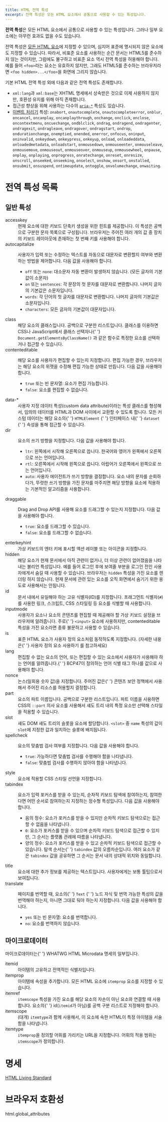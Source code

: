 ```yaml
---
title: HTML 전역 특성
excerpt: 전역 특성은 모든 HTML 요소에서 공통으로 사용할 수 있는 특성입니다.
---
```


**전역 특성**은 모든 HTML 요소에서 공통으로 사용할 수 있는 특성입니다. 그러나 일부 요소에는 아무런 효과도 없을 수도 있습니다.

전역 특성은 [모든 HTML 요소](./Element)에 지정할 수 있으며, 심지어 표준에 명시되지 않은 요소에도 지정할 수 있습니다. 따라서, 비표준 요소를 사용하는 순간 문서는 HTML5를 준수하지 않는 것이지만, 그럼에도 불구하고 비표준 요소 역시 전역 특성을 허용해야 합니다. 예를 들어 `<foo>`라는 요소는 유효하지 않지만, 그래도 HTML5를 준수하는 브라우저라면 `<foo hidden>...</foo>`을 화면에 그리지 않습니다.

기본 HTML 전역 특성 외에 다음과 같은 전역 특성도 존재합니다.

- `xml:lang`과 `xml:base`는 XHTML 명세에서 상속받은 것으로 이제 사용하지 않지만, 호환성 유지를 위해 아직 존재합니다.
- 접근성 향상을 위해 사용하는 다수의 [`aria-*`](https://developer.mozilla.org/en-US/docs/Web/Accessibility/ARIA) 특성도 있습니다.
- [이벤트 처리기](https://developer.mozilla.org/en-US/docs/Web/Guide/Events/Event_handlers) 특성: `onabort`, `onautocomplete`, `onautocompleteerror`, `onblur`, `oncancel`, `oncanplay`, `oncanplaythrough`, `onchange`, `onclick`, `onclose`, `oncontextmenu`, `oncuechange`, `ondblclick`, `ondrag`, `ondragend`, `ondragenter`, `ondragexit`, `ondragleave`, `ondragover`, `ondragstart`, `ondrop`, `ondurationchange`, `onemptied`, `onended`, `onerror`, `onfocus`, `oninput`, `oninvalid`, `onkeydown`, `onkeypress`, `onkeyup`, `onload`, `onloadeddata`, `onloadedmetadata`, `onloadstart`, `onmousedown`, `onmouseenter`, `onmouseleave`, `onmousemove`, `onmouseout`, `onmouseover`, `onmouseup`, `onmousewheel`, `onpause`, `onplay`, `onplaying`, `onprogress`, `onratechange`, `onreset`, `onresize`, `onscroll`, `onseeked`, `onseeking`, `onselect`, `onshow`, `onsort`, `onstalled`, `onsubmit`, `onsuspend`, `ontimeupdate`, `ontoggle`, `onvolumechange`, `onwaiting`.

# 전역 특성 목록

## 일반 특성

<dl>
  <Term>accesskey</Term>
  <dd>
    현재 요소에 대한 키보드 단축키 생성을 위한 힌트를 제공합니다. 이 특성은 공백으로 구분한 문자 목록으로 구성됩니다.
    브라우저는 주어진 여러 개의 값 중 장치의 키보드 레이아웃에 존재하는 첫 번째 키를 사용해야 합니다.
  </dd>
  <Term>autocapitalize</Term>
  <dd>
    <p>
      사용자가 입력 또는 수정하는 텍스트를 자동으로 대문자로 변환할지 여부와 변환하는 방법을 제어합니다. 다음 값을
      사용해야 합니다.
    </p>
    <ul>
      <li>
        <code>off</code> 또는 <code>none</code>: 대소문자 자동 변환이 발생하지 않습니다. (모든 글자의 기본값이 소문자)
      </li>
      <li>
        <code>on</code> 또는 <code>sentences</code>: 각 문장의 첫 문자를 대문자로 변환합니다. 나머지 글자의 기본값은
        소문자입니다.
      </li>
      <li>
        <code>words</code>: 각 단어의 첫 글자를 대문자로 변환합니다. 나머지 글자의 기본값은 소문자입니다.
      </li>
      <li>
        <code>characters</code>: 모든 글자의 기본값이 대문자입니다.
      </li>
    </ul>
  </dd>
  <Term>class</Term>
  <dd>
    해당 요소의 클래스입니다. 공백으로 구분한 리스트입니다. 클래스를 이용하면 CSS나 JavaScript에서 클래스 선택자나{' '}
    <Anchor href="https://developer.mozilla.org/en-US/docs/Web/API/Document/getElementsByClassName">
      <code>Document.getElementsByClassName()</code>
    </Anchor>
    과 같은 함수로 특정한 요소를 선택하거나 접근할 수 있습니다.
  </dd>
  <Term>contenteditable</Term>
  <dd>
    <p>
      해당 요소를 사용자가 편집할 수 있는지 지정합니다. 편집 가능한 경우, 브라우저는 해당 요소의 위젯을 수정해 편집
      가능한 상태로 만듭니다. 다음 값을 사용해야 합니다.
    </p>
    <ul>
      <li>
        <code>true</code> 또는 빈 문자열: 요소가 편집 가능합니다.
      </li>
      <li>
        <code>false</code>: 요소를 편집할 수 없습니다.
      </li>
    </ul>
  </dd>
  <Term>data-*</Term>
  <dd>
    사용자 지정 데이터 특성(custom data attribute)이라는 특성 클래스를 형성해서, 임의의 데이터를 HTML과 DOM 사이에서
    교환할 수 있도록 합니다. 모든 커스텀 데이터는 해당 요소의{' '}
    <Anchor href="https://developer.mozilla.org/en-US/docs/Web/API/HTMLElement">
      <code>HTMLElement</code>
    </Anchor>{' '}
    인터페이스 내{' '}
    <Anchor href="https://developer.mozilla.org/en-US/docs/Web/API/HTMLOrForeignElement/dataset">
      <code>dataset</code>
    </Anchor>{' '}
    속성을 통해 접근할 수 있습니다.
  </dd>
  <Term>dir</Term>
  <dd>
    <p>요소의 쓰기 방향을 지정합니다. 다음 값을 사용해야 합니다.</p>
    <ul>
      <li>
        <code>ltr</code>: 왼쪽에서 시작해 오른쪽으로 씁니다. 한국어와 영어가 왼쪽에서 오른쪽으로 쓰는 언어입니다.
      </li>
      <li>
        <code>rtl</code>: 오른쪽에서 시작해 왼쪽으로 씁니다. 아랍어가 오른쪽에서 왼쪽으로 쓰는 언어입니다.
      </li>
      <li>
        <code>auto</code>: 사용자 에이전트가 쓰기 방향을 결정합니다. 요소 내의 문자를 순회하다가, 뚜렷한 쓰기 방향을
        가진 문자를 마주치면 해당 방향을 요소에 적용하는 기본적인 알고리즘을 사용합니다.
      </li>
    </ul>
  </dd>
  <Term>draggable</Term>
  <dd>
    <p>
      <Anchor href="https://developer.mozilla.org/en-US/docs/Web/API/HTML_Drag_and_Drop_API">Drag and Drop API</Anchor>를
      사용해 요소를 드래그할 수 있는지 지정합니다. 다음 값을 사용해야 합니다.
    </p>
    <ul>
      <li>
        <code>true</code>: 요소를 드래그할 수 있습니다.
      </li>
      <li>
        <code>false</code>: 요소를 드래그할 수 없습니다.
      </li>
    </ul>
  </dd>
  <Term>enterkeyhint</Term>
  <dd>가상 키보드의 엔터 키에 표시할 액션 레이블 또는 아이콘을 지정합니다.</dd>
  <Term>hidden</Term>
  <dd>
    해당 요소가 현재 문서에서 아직 관련이 없거나, 더 이상 관련이 없어졌음을 나타내는 불리언 특성입니다.
    예를 들어 로그인 후에 보여줄 부분을 로그인 전인 사용자에게서 숨길 때 사용할 수 있습니다.
    브라우저는 <code>hidden</code> 특성을 가진 요소를 렌더링 하지 않습니다. 현재 문서에 관련 있는 요소를
    오직 화면에서 숨기기 위한 용도로 사용해서는 안됩니다.
  </dd>
  <Term>id</Term>
  <dd>
    문서 내에서 유일해야 하는 고유 식별자(ID)를 지정합니다. 프래그먼트 식별자(<code>#</code>)를 사용한 링크, 스크립트,
    CSS 스타일링 등 요소를 식별할 때 사용합니다.
  </dd>
  <Term>inputmode</Term>
  <dd>
    사용자가 요소나 요소의 콘텐츠를 편집할 때 제공해야 할 가상 키보드 설정을 브라우저에 알려줍니다. 주로{' '}
    <code>&lt;input&gt;</code> 요소에 사용하지만, <TermLink>contenteditable</TermLink> 특성을 가진 요소라면 종류
    불문하고 사용할 수 있습니다.
  </dd>
  <Term>is</Term>
  <dd>
    표준 HTML 요소가 사용자 정의 요소처럼 동작하도록 지정합니다. (자세한 내용은{' '}
    <Anchor href="https://developer.mozilla.org/en-US/docs/Web/Web_Components/Using_custom_elements">
      사용자 정의 요소 사용하기
    </Anchor>
    를 참고하세요)
  </dd>
  <Term>lang</Term>
  <dd>
    편집할 수 없는 요소의 언어, 또는 편집할 수 있는 요소에서 사용자가 사용해야 하는 언어를 알려줍니다.{' '}
    <Anchor href="https://www.ietf.org/rfc/bcp/bcp47.txt">BCP47</Anchor>이 정의하는 언어 식별 태그 하나를 값으로
    사용해야 합니다.
  </dd>
  <Term>nonce</Term>
  <dd>
    논스(일회용 숫자 값)을 지정합니다. 주어진 값은{' '}
    <Anchor href="https://developer.mozilla.org/en-US/docs/Web/HTTP/CSP">콘텐츠 보안 정책</Anchor>에서 사용해서 주어진
    리소스를 허용할지 결정합니다.
  </dd>
  <Term>part</Term>
  <dd>
    요소의 파트 이름입니다. 공백으로 구분한 리스트입니다. 파트 이름을 사용하면 CSS의 <code>::part</code> 의사 요소를
    사용해서 섀도 트리 내의 특정 요소만 선택해 스타일을 적용할 수 있습니다.
  </dd>
  <Term>slot</Term>
  <dd>
    <Anchor href="https://developer.mozilla.org/en-US/docs/Web/Web_Components/Using_shadow_DOM">섀도 DOM</Anchor> 섀도
    트리의 슬롯을 요소에 할당합니다. <code>&lt;slot&gt;</code> 중 <code>name</code> 특성의 값이 <code>slot</code>에
    지정한 값과 일치하는 슬롯에 배치됩니다.
  </dd>
  <Term>spellcheck</Term>
  <dd>
    <p>요소의 맞춤법 검사 여부를 지정합니다. 다음 값을 사용해야 합니다.</p>
    <ul>
      <li>
        <code>true</code>: 가능하다면 맞춤법 검사를 수행해야 함을 나타냅니다.
      </li>
      <li>
        <code>false</code>: 맞춤법 검사를 수행하지 않아야 함을 나타냅니다.
      </li>
    </ul>
  </dd>
  <Term>style</Term>
  <dd>요소에 적용할 CSS 스타일 선언을 지정합니다.</dd>
  <Term>tabindex</Term>
  <dd>
    <p>
      요소가 입력 포커스를 받을 수 있는지, 순차적 키보드 탐색에 참여하는지, 참여한다면 어떤 순서로 참여하는지 지정하는
      정수형 특성입니다. 다음 값을 사용해야 합니다.
    </p>
    <ul>
      <li>음의 정수: 요소가 포커스를 받을 수 있지만 순차적 키보드 탐색으로는 접근할 수 없음을 나타냅니다.</li>
      <li>
        <code>0</code>: 요소가 포커스를 받을 수 있으며 순차적 키보드 탐색으로 접근할 수 있지만, 그 순서는 플랫폼 관례에
        따름을 나타냅니다.
      </li>
      <li>
        양의 정수: 요소가 포커스를 받을 수 있고 순차적 키보드 탐색으로 접근할 수 있습니다. 탐색 순서는{' '}
        <code>tabindex</code> 값의 오름차순입니다. 여러 요소가 같은 <code>tabindex</code> 값을 공유하면 그 순서는 문서
        내의 상대적 위치와 동일합니다.
      </li>
    </ul>
  </dd>
  <Term>title</Term>
  <dd>요소에 대한 추가 정보를 제공하는 텍스트입니다. 사용자에게는 보통 툴팁으로서 보여집니다.</dd>
  <Term experimental={true}>translate</Term>
  <dd>
    <p>
      페이지를 번역할 때, 요소의{' '}
      <Anchor href="https://developer.mozilla.org/en-US/docs/Web/API/Text">
        <code>Text</code>
      </Anchor>{' '}
      노드 자식 및 번역 가능한 특성의 값을 번역해야 하는지, 아니면 그대로 둬야 하는지 지정합니다. 다음 값을 사용해야
      합니다.
    </p>
    <ul>
      <li>
        <code>yes</code> 또는 빈 문자열: 요소를 번역합니다.
      </li>
      <li>
        <code>no</code>: 요소를 번역하지 않습니다.
      </li>
    </ul>
  </dd>
</dl>

## 마이크로데이터

<Callout color="warn" label="참고">
  마이크로데이터는{' '}
  <Anchor href="https://html.spec.whatwg.org/multipage/microdata.html#microdata">WHATWG HTML Microdata</Anchor> 명세의
  일부입니다.
</Callout>

<dl>
  <Term>itemid</Term>
  <dd>아이템의 고유하고 전역적인 식별자입니다.</dd>
  <Term>itemprop</Term>
  <dd>
    아이템에 속성을 추가합니다. 모든 HTML 요소에 <code>itemprop</code> 요소를 지정할 수 있습니다.
  </dd>
  <Term>itemref</Term>
  <dd>
    <code>itemscope</code> 특성을 가진 요소를 해당 요소의 자손이 아닌 요소와 연결할 때 사용합니다. 요소의{' '}
    <TermLink>id</TermLink>(<code>itemid</code>가 아님)를 공백 구분 리스트로 지정해야 합니다.
  </dd>
  <Term>itemscope</Term>
  <dd>
    (대개) <code>itemtype</code>과 함께 사용해서, 이 요소에 속한 HTML이 특정 아이템을 서술함을 나타냅니다.
  </dd>
  <Term>itemtype</Term>
  <dd>
    <code>itemprop</code>을 정의할 어휘를 가리키는 URL을 지정합니다. 어휘의 적용 범위는 <code>itemscope</code>가
    정의합니다.
  </dd>
</dl>

# 명세

[HTML Living Standard](https://html.spec.whatwg.org/multipage/dom.html#global-attributes)

# 브라우저 호환성

<BrowserCompat>html.global_attributes</BrowserCompat>
